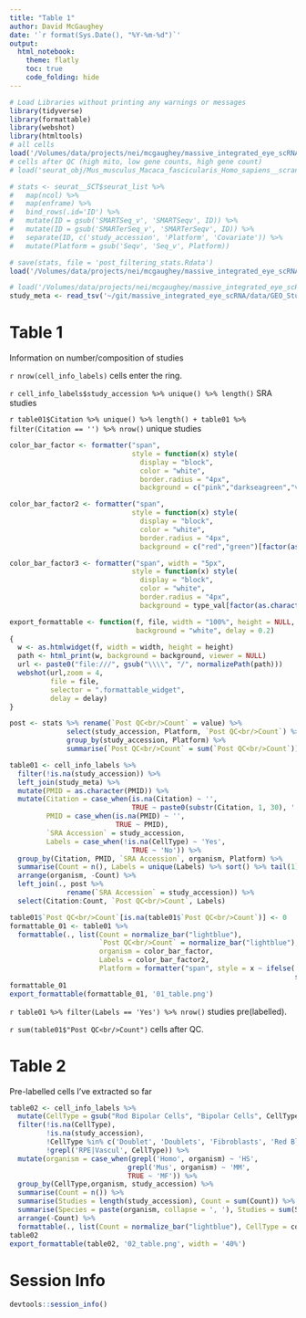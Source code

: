 ```yaml
---
title: "Table 1"
author: David McGaughey
date: '`r format(Sys.Date(), "%Y-%m-%d")`'
output: 
  html_notebook:
    theme: flatly
    toc: true
    code_folding: hide
---
```


```r
# Load Libraries without printing any warnings or messages
library(tidyverse)
library(formattable)
library(webshot)
library(htmltools)
# all cells
load('/Volumes/data/projects/nei/mcgaughey/massive_integrated_eye_scRNA/cell_info_labelled.Rdata')
# cells after QC (high mito, low gene counts, high gene count)
# load('seurat_obj/Mus_musculus_Macaca_fascicularis_Homo_sapiens__scran__full__batch.seuratV3.Rdata')

# stats <- seurat__SCT$seurat_list %>% 
#   map(ncol) %>% 
#   map(enframe) %>% 
#   bind_rows(.id='ID') %>% 
#   mutate(ID = gsub('SMARTSeq_v', 'SMARTSeqv', ID)) %>% 
#   mutate(ID = gsub('SMARTerSeq_v', 'SMARTerSeqv', ID)) %>% 
#   separate(ID, c('study_accession', 'Platform', 'Covariate')) %>% 
#   mutate(Platform = gsub('Seqv', 'Seq_v', Platform))

# save(stats, file = 'post_filtering_stats.Rdata')
load('/Volumes/data/projects/nei/mcgaughey/massive_integrated_eye_scRNA/post_filtering_stats.Rdata')

# load('/Volumes/data/projects/nei/mcgaughey/massive_integrated_eye_scRNA/fastMNN_umap_full.Rdata')
study_meta <- read_tsv('~/git/massive_integrated_eye_scRNA/data/GEO_Study_Level_Metadata.tsv')
```

# Table 1
Information on number/composition of studies

`r nrow(cell_info_labels)` cells enter the ring.

`r cell_info_labels$study_accession %>% unique() %>% length()` SRA studies

`r table01$Citation %>% unique() %>% length() + table01 %>% filter(Citation == '') %>% nrow()` unique studies

```r
color_bar_factor <- formatter("span",
                              style = function(x) style(
                                display = "block",
                                color = "white",
                                border.radius = "4px",
                                background = c("pink","darkseagreen","violet")[factor(as.character(x))]))

color_bar_factor2 <- formatter("span",
                              style = function(x) style(
                                display = "block",
                                color = "white",
                                border.radius = "4px",
                                background = c("red","green")[factor(as.character(x))]))

color_bar_factor3 <- formatter("span", width = "5px",
                              style = function(x) style(
                                display = "block",
                                color = "white",
                                border.radius = "4px",
                                background = type_val[factor(as.character(x))]))

export_formattable <- function(f, file, width = "100%", height = NULL, 
                               background = "white", delay = 0.2)
{
  w <- as.htmlwidget(f, width = width, height = height)
  path <- html_print(w, background = background, viewer = NULL)
  url <- paste0("file:///", gsub("\\\\", "/", normalizePath(path)))
  webshot(url,zoom = 4,
          file = file, 
          selector = ".formattable_widget",
          delay = delay)
}

post <- stats %>% rename(`Post QC<br/>Count` = value) %>% 
              select(study_accession, Platform, `Post QC<br/>Count`) %>% 
              group_by(study_accession, Platform) %>% 
              summarise(`Post QC<br/>Count` = sum(`Post QC<br/>Count`))

table01 <- cell_info_labels %>% 
  filter(!is.na(study_accession)) %>% 
  left_join(study_meta) %>% 
  mutate(PMID = as.character(PMID)) %>% 
  mutate(Citation = case_when(is.na(Citation) ~ '',
                              TRUE ~ paste0(substr(Citation, 1, 30), ' ...')),
         PMID = case_when(is.na(PMID) ~ '',
                          TRUE ~ PMID),
         `SRA Accession` = study_accession,
         Labels = case_when(!is.na(CellType) ~ 'Yes',
                              TRUE ~ 'No')) %>% 
  group_by(Citation, PMID, `SRA Accession`, organism, Platform) %>% 
  summarise(Count = n(), Labels = unique(Labels) %>% sort() %>% tail(1)) %>% 
  arrange(organism, -Count) %>% 
  left_join(., post %>% 
              rename(`SRA Accession` = study_accession)) %>% 
  select(Citation:Count, `Post QC<br/>Count`, Labels)

table01$`Post QC<br/>Count`[is.na(table01$`Post QC<br/>Count`)] <- 0
formattable_01 <- table01 %>% 
  formattable(., list(Count = normalize_bar("lightblue"),
                      `Post QC<br/>Count` = normalize_bar("lightblue"),
                      organism = color_bar_factor,
                      Labels = color_bar_factor2,
                      Platform = formatter("span", style = x ~ ifelse(!grepl('SMART|C1', x), 
                                                                      style(font.weight = "bold"), NA))))
formattable_01
export_formattable(formattable_01, '01_table.png')
```
`r table01 %>% filter(Labels == 'Yes') %>% nrow()` studies pre(labelled).

`r sum(table01$"Post QC<br/>Count")` cells after QC.

# Table 2
Pre-labelled cells I've extracted so far
```r
table02 <- cell_info_labels %>% 
  mutate(CellType = gsub("Rod Bipolar Cells", "Bipolar Cells", CellType)) %>% 
  filter(!is.na(CellType), 
         !is.na(study_accession), 
         !CellType %in% c('Doublet', 'Doublets', 'Fibroblasts', 'Red Blood Cells'),
         !grepl('RPE|Vascul', CellType)) %>% 
  mutate(organism = case_when(grepl('Homo', organism) ~ 'HS',
                             grepl('Mus', organism) ~ 'MM',
                             TRUE ~ 'MF')) %>% 
  group_by(CellType,organism, study_accession) %>% 
  summarise(Count = n()) %>% 
  summarise(Studies = length(study_accession), Count = sum(Count)) %>% 
  summarise(Species = paste(organism, collapse = ', '), Studies = sum(Studies), Count = sum(Count)) %>% 
  arrange(-Count) %>% 
  formattable(., list(Count = normalize_bar("lightblue"), CellType = color_bar_factor3), width = "1")
table02
export_formattable(table02, '02_table.png', width = '40%')
```

# Session Info
```r
devtools::session_info()
```